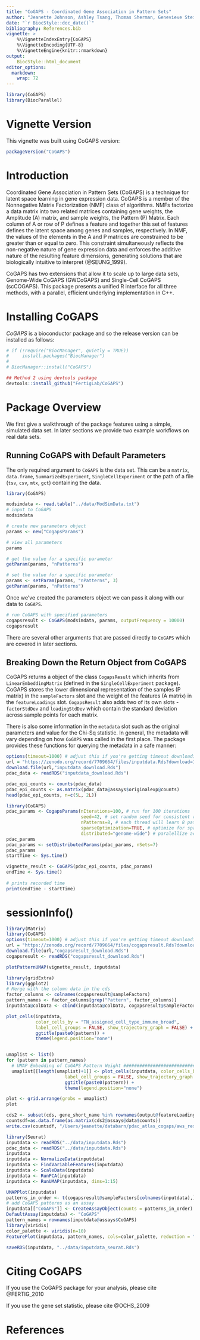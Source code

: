 ```yaml
---
title: "CoGAPS - Coordinated Gene Association in Pattern Sets"
author: "Jeanette Johnson, Ashley Tsang, Thomas Sherman, Genevieve Stein-O'Brien, Hyejune Limb, Elana Fertig"
date: "`r BiocStyle::doc_date()`"
bibliography: References.bib
vignette: >
    %\VignetteIndexEntry{CoGAPS}
    %\VignetteEncoding{UTF-8}
    %\VignetteEngine{knitr::rmarkdown}
output: 
    BiocStyle::html_document
editor_options: 
  markdown: 
    wrap: 72
---
```


```r
library(CoGAPS)
library(BiocParallel)
```

# Vignette Version

This vignette was built using CoGAPS version:

```r
packageVersion("CoGAPS")
```

# Introduction

Coordinated Gene Association in Pattern Sets (CoGAPS) is a technique for
latent space learning in gene expression data. CoGAPS is a member of the
Nonnegative Matrix Factorization (NMF) class of algorithms. NMFs
factorize a data matrix into two related matrices containing gene
weights, the Amplitude (A) matrix, and sample weights, the Pattern (P)
Matrix. Each column of A or row of P defines a feature and together this
set of features defines the latent space among genes and samples,
respectively. In NMF, the values of the elements in the A and P matrices
are constrained to be greater than or equal to zero. This constraint
simultaneously reflects the non-negative nature of gene expression data
and enforces the additive nature of the resulting feature dimensions,
generating solutions that are biologically intuitive to interpret
(@SEUNG_1999).

CoGAPS has two extensions that allow it to scale up to large data sets,
Genome-Wide CoGAPS (GWCoGAPS) and Single-Cell CoGAPS (scCOGAPS). This
package presents a unified R interface for all three methods, with a
parallel, efficient underlying implementation in C++.

# Installing CoGAPS

*CoGAPS* is a bioconductor package and so the release version can be
installed as follows:

```r
# if (!require("BiocManager", quietly = TRUE))
#     install.packages("BiocManager")
# 
# BiocManager::install("CoGAPS")

## Method 2 using devtools package
devtools::install_github("FertigLab/CoGAPS")
```

# Package Overview

We first give a walkthrough of the package features using a simple,
simulated data set. In later sections we provide two example workflows
on real data sets.

## Running CoGAPS with Default Parameters

The only required argument to `CoGAPS` is the data set. This can be a
`matrix`, `data.frame`, `SummarizedExperiment`, `SingleCellExperiment`
or the path of a file (`tsv`, `csv`, `mtx`, `gct`) containing the data.

```r
library(CoGAPS)
```

```r
modsimdata <- read.table("../data/ModSimData.txt")
# input to CoGAPS
modsimdata

# create new parameters object
params <- new("CogapsParams")

# view all parameters
params

# get the value for a specific parameter
getParam(params, "nPatterns")

# set the value for a specific parameter
params <- setParam(params, "nPatterns", 3)
getParam(params, "nPatterns")
```

Once we've created the parameters object we can pass it along with our
data to `CoGAPS`.

```r
# run CoGAPS with specified parameters
cogapsresult <- CoGAPS(modsimdata, params, outputFrequency = 10000)
cogapsresult
```

There are several other arguments that are passed directly to `CoGAPS`
which are covered in later sections.

## Breaking Down the Return Object from CoGAPS

CoGAPS returns a object of the class `CogapsResult` which inherits from
`LinearEmbeddingMatrix` (defined in the `SingleCellExperiment` package).
CoGAPS stores the lower dimensional representation of the samples (P
matrix) in the `sampleFactors` slot and the weight of the features (A
matrix) in the `featureLoadings` slot. `CogapsResult` also adds two of
its own slots - `factorStdDev` and `loadingStdDev` which contain the
standard deviation across sample points for each matrix.

There is also some information in the `metadata` slot such as the
original parameters and value for the Chi-Sq statistic. In general, the
metadata will vary depending on how `CoGAPS` was called in the first
place. The package provides these functions for querying the metadata in
a safe manner:

```r
options(timeout=1000) # adjust this if you're getting timeout downloading the file
url = "https://zenodo.org/record/7709664/files/inputdata.Rds?download=1"
download.file(url,"inputdata_download.Rds")
pdac_data <- readRDS("inputdata_download.Rds")

pdac_epi_counts <- counts(pdac_data)
pdac_epi_counts <- as.matrix(pdac_data@assays$originalexp@counts)
head(pdac_epi_counts, n=c(5L, 2L))

library(CoGAPS)
pdac_params <- CogapsParams(nIterations=100, # run for 100 iterations 
                            seed=42, # set random seed for consistent results across stochastic runs
                            nPatterns=8, # each thread will learn 8 patterns
                            sparseOptimization=TRUE, # optimize for sparse input data
                            distributed="genome-wide") # paralellize across sets "genome-wise
pdac_params
pdac_params <- setDistributedParams(pdac_params, nSets=7)
pdac_params
startTime <- Sys.time()

vignette_result <- CoGAPS(pdac_epi_counts, pdac_params)
endTime <- Sys.time()
  
# prints recorded time
print(endTime - startTime)
```

# sessionInfo()

```r
library(Matrix)
library(CoGAPS)
options(timeout=1000) # adjust this if you're getting timeout downloading the file
url = "https://zenodo.org/record/7709664/files/cogapsresult.Rds?download=1"
download.file(url,"cogapsresult_download.Rds")
cogapsresult <- readRDS("cogapsresult_download.Rds")

plotPatternUMAP(vignette_result, inputdata)

library(gridExtra)
library(ggplot2)
# Merge with the column data in the cds
factor_columns <- colnames(cogapsresult@sampleFactors)
pattern_names <- factor_columns[grep("Pattern", factor_columns)]
inputdata@colData <- cbind(inputdata@colData, cogapsresult@sampleFactors[,pattern_names ])

plot_cells(inputdata, 
           color_cells_by = "TN_assigned_cell_type_immune_broad",
           label_cell_groups = FALSE, show_trajectory_graph = FALSE) +
           ggtitle(paste0(pattern)) +
           theme(legend.position="none")


umaplist <- list()
for (pattern in pattern_names)
  # UMAP Embedding of CoGAPS Pattern Weight ###################################
  umaplist[[length(umaplist)+1]] <- plot_cells(inputdata, color_cells_by = pattern,
                      label_cell_groups = FALSE, show_trajectory_graph = FALSE) +
                      ggtitle(paste0(pattern)) +
                      theme(legend.position="none")

plot <- grid.arrange(grobs = umaplist)
plot

cds2 <- subset(cds, gene_short_name %in% rownames(output@featureLoadings))
countsdf=as.data.frame(as.matrix(cds2@assays@data$counts))
write.csv(countsdf, "/Users/jeanette/databarn/pdac_atlas_cogaps/aws_result/counts.csv")
```
```r
library(Seurat)
inputdata <- readRDS("../data/inputdata.Rds")
pdac_data <- readRDS("../data/inputdata.Rds")
inputdata
inputdata <- NormalizeData(inputdata)
inputdata <- FindVariableFeatures(inputdata)
inputdata <- ScaleData(inputdata)
inputdata <- RunPCA(inputdata)
inputdata <- RunUMAP(inputdata, dims=1:15)

UMAPPlot(inputdata)
patterns_in_order <- t(cogapsresult@sampleFactors[colnames(inputdata),])
# add CoGAPS patterns as an assay
inputdata[["CoGAPS"]] <- CreateAssayObject(counts = patterns_in_order)
DefaultAssay(inputdata) <- "CoGAPS"
pattern_names = rownames(inputdata@assays$CoGAPS)
library(viridis)
color_palette <- viridis(n=10)
FeaturePlot(inputdata, pattern_names, cols=color_palette, reduction = "umap") & NoLegend() 

saveRDS(inputdata, "../data/inputdata_seurat.Rds")
```
# Citing CoGAPS

If you use the CoGAPS package for your analysis, please cite
@FERTIG_2010

If you use the gene set statistic, please cite @OCHS_2009

# References

